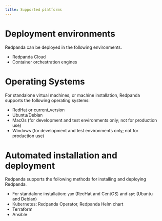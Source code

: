 ```yaml
---
title: Supported platforms
---
```


# Deployment environments

Redpanda can be deployed in the following environments.

* Redpanda Cloud
* Container orchestration engines

# Operating Systems

For standalone virtual machines, or machine installation, Redpanda supports the following operating systems:

* RedHat or current_version
* Ubuntu/Debian
* MacOs (for development and test environments only; not for production use)
* Windows (for development and test environments only; not for production use)

# Automated installation and deployment

Redpanda supports the following methods for installing and deploying Redpanda.

* For standalone installation: `yum` (RedHat and CentOS) and `apt` (Ubuntu and Debian)
* Kubernetes: Redpanda Operator, Redpanda Helm chart
* Terraform
* Ansible